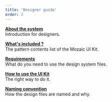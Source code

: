 ```yaml
---
title: 'Designer guide'
order: 2
---
```


**[About the system](/GetStarted/Designers/aboutTheSystem/)**  
Introduction for designers.

**[What's included ?](/GetStarted/Designers/whatsIncluded/)**  
The pattern contents list of the Mozaic UI Kit.

**[Requirements](/GetStarted/Designers/requirements/)**  
What do you need to use the design system files.

**[How to use the UI Kit](/GetStarted/Designers/installation/)**  
The right way to do it.

**[Naming convention](/GetStarted/Designers/namingConvention/)**  
How the design files are named and why.
